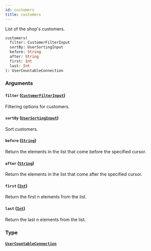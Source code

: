 ```yaml
---
id: customers
title: customers
---
```


List of the shop's customers.

```graphql
customers(
  filter: CustomerFilterInput
  sortBy: UserSortingInput
  before: String
  after: String
  first: Int
  last: Int
): UserCountableConnection

```

### Arguments

#### `filter` ([`CustomerFilterInput`](/docs/developer/api-reference/inputs/customer-filter-input))

Filtering options for customers.

#### `sortBy` ([`UserSortingInput`](/docs/developer/api-reference/inputs/user-sorting-input))

Sort customers.

#### `before` ([`String`](/docs/developer/api-reference/scalars/string))

Return the elements in the list that come before the specified cursor.

#### `after` ([`String`](/docs/developer/api-reference/scalars/string))

Return the elements in the list that come after the specified cursor.

#### `first` ([`Int`](/docs/developer/api-reference/scalars/int))

Return the first n elements from the list.

#### `last` ([`Int`](/docs/developer/api-reference/scalars/int))

Return the last n elements from the list.

### Type

#### [`UserCountableConnection`](/docs/developer/api-reference/objects/user-countable-connection)
